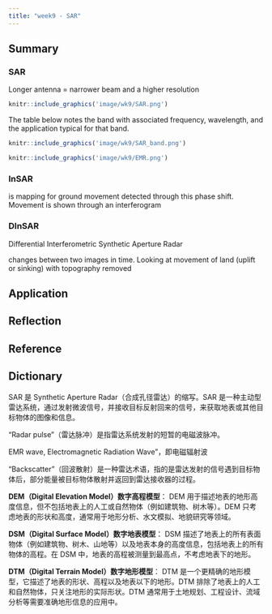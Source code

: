 ```yaml
---
title: "week9 - SAR"
---
```


## Summary

### SAR

Longer antenna = narrower beam and a higher resolution

```r
knitr::include_graphics('image/wk9/SAR.png')
```

The table below notes the band with associated frequency, wavelength, and the application typical for that band.

```r
knitr::include_graphics('image/wk9/SAR_band.png')
```

```r
knitr::include_graphics('image/wk9/EMR.png')
```

### InSAR

is mapping for ground movement detected through this phase shift. Movement is shown through an interferogram

### DInSAR

Differential Interferometric Synthetic Aperture Radar

changes between two images in time. Looking at movement of land (uplift or sinking) with topography removed

## Application

## Reflection

## Reference

## Dictionary

SAR 是 Synthetic Aperture Radar（合成孔径雷达）的缩写。SAR 是一种主动型雷达系统，通过发射微波信号，并接收目标反射回来的信号，来获取地表或其他目标物体的图像和信息。

"Radar pulse"（雷达脉冲）是指雷达系统发射的短暂的电磁波脉冲。

EMR wave, Electromagnetic Radiation Wave"，即电磁辐射波

"Backscatter"（回波散射）是一种雷达术语，指的是雷达发射的信号遇到目标物体后，部分能量被目标物体散射并返回到雷达接收器的过程。

**DEM（Digital Elevation Model）数字高程模型**： DEM 用于描述地表的地形高度信息，但不包括地表上的人工或自然物体（例如建筑物、树木等）。DEM 只考虑地表的形状和高度，通常用于地形分析、水文模拟、地貌研究等领域。

**DSM（Digital Surface Model）数字地表模型**： DSM 描述了地表上的所有表面物体（例如建筑物、树木、山地等）以及地表本身的高度信息，包括地表上的所有物体的高程。在 DSM 中，地表的高程被测量到最高点，不考虑地表下的地形。

**DTM（Digital Terrain Model）数字地形模型**： DTM 是一个更精确的地形模型，它描述了地表的形状、高程以及地表以下的地形。DTM 排除了地表上的人工和自然物体，只关注地形的实际形状。DTM 通常用于土地规划、工程设计、流域分析等需要准确地形信息的应用中。
